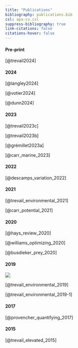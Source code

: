 ```yaml
---
title: "Publications"
bibliography: publications.bib
csl: apa-cv.csl
suppress-bibliography: true
link-citations: false
citations-hover: false
---
```


#### Pre-print

[@trevail2024]

#### 2024

[@langley2024]

[@votier2024]

[@dunn2024]

#### 2023

[@trevail2023c]

[@trevail2023b]

[@grémillet2023a]

[@carr_marine_2023]

#### 2022

[@descamps_variation_2022]

#### 2021

[@trevail_environmental_2021]

[@carr_potential_2021]

#### 2020

[@hays_review_2020]

[@williams_optimizing_2020]

[@busdieker_prey_2020]

#### 2019

::: column-margin
![](images/OIKOSCover_April2019.jpg)
:::

[@trevail_environmental_2019]

[@trevail_environmental_2019-1]

#### 2017

[@provencher_quantifying_2017]

#### 2015

[@trevail_elevated_2015]
